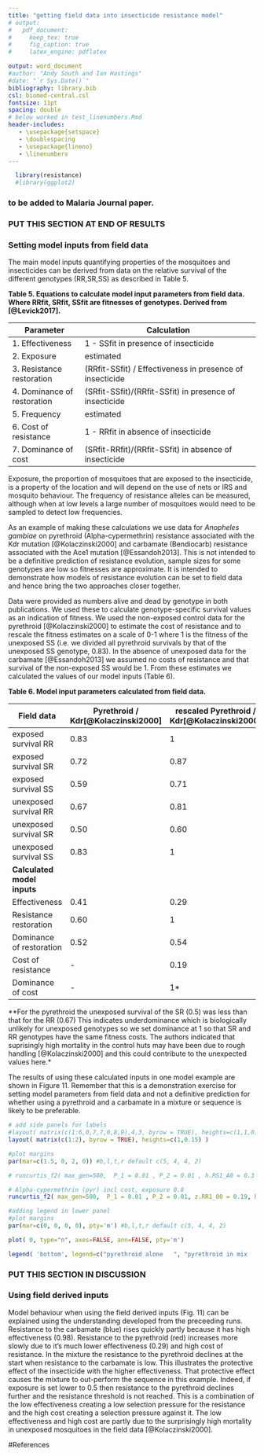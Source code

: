 ```yaml
---
title: "getting field data into insecticide resistance model"
# output: 
#   pdf_document:
#     keep_tex: true
#     fig_caption: true
#     latex_engine: pdflatex

output: word_document
#author: "Andy South and Ian Hastings"
#date: "`r Sys.Date()`"
bibliography: library.bib
csl: biomed-central.csl
fontsize: 11pt
spacing: double
# below worked in test_linenumbers.Rmd
header-includes:
   - \usepackage{setspace}
   - \doublespacing
   - \usepackage{lineno}
   - \linenumbers
---
```


```r
  library(resistance)
  #library(ggplot2)
```

### to be added to Malaria Journal paper.
### PUT THIS SECTION AT END OF RESULTS

### Setting model inputs from field data

The main model inputs quantifying properties of the mosquitoes and insecticides can be derived from data on the relative survival of the different genotypes (RR,SR,SS) as described in Table 5. 

**Table 5. Equations to calculate model input parameters from field data. Where RRfit, SRfit, SSfit are fitnesses of genotypes. Derived from [@Levick2017].**

Parameter  | Calculation 
---------------------- | ----------------------------------------------------
1. Effectiveness | 1 - SSfit in presence of insecticide
2. Exposure | estimated
3. Resistance restoration  | (RRfit-SSfit) / Effectiveness in presence of insecticide
4. Dominance of restoration | (SRfit-SSfit)/(RRfit-SSfit) in presence of insecticide
5. Frequency  | estimated
6. Cost of resistance  |  1 - RRfit in absence of insecticide
7. Dominance of cost  | (SRfit-RRfit)/(RRfit-SSfit) in absence of insecticide

Exposure, the proportion of mosquitoes that are exposed to the insecticide, is a property of the location and will depend on the use of nets or IRS and mosquito behaviour. The frequency of resistance alleles can be measured, although when at low levels a large number of mosquitoes would need to be sampled to detect low frequencies.

As an example of making these calculations we use data for _Anopheles gambiae_ on pyrethroid (Alpha-cypermethrin) resistance associated with the Kdr mutation [@Kolaczinski2000] and carbamate (Bendiocarb) resistance associated with the Ace1 mutation [@Essandoh2013]. This is not intended to be a definitive prediction of resistance evolution, sample sizes for some genotypes are low so fitnesses are approximate. It is intended to demonstrate how models of resistance evolution can be set to field data and hence bring the two approaches closer together.

Data were provided as numbers alive and dead by genotype in both publications. We used these to calculate genotype-specific survival values as an indication of fitness. We used the non-exposed control data for the pyrethroid [@Kolaczinski2000] to estimate the cost of resistance and to rescale the fitness estimates on a scale of 0-1 where 1 is the fitness of the unexposed SS (i.e. we divided all pyrethroid survivals by that of the unexposed SS genotype, 0.83). In the absence of unexposed data for the carbamate [@Essandoh2013] we assumed no costs of resistance and that survival of the non-exposed SS would be 1. From these estimates we calculated the values of our model inputs (Table 6).

**Table 6. Model input parameters calculated from field data.**

**Field data**|Pyrethroid / Kdr[@Kolaczinski2000]|rescaled Pyrethroid / Kdr[@Kolaczinski2000]|Carbamate /  Ace1[@Essandoh2013]
------------------------------|-------|-------|-------
exposed survival RR|0.83|1|0.84
exposed survival SR|0.72|0.87|0.56
exposed survival SS|0.59|0.71|0.02
unexposed survival RR|0.67|0.81||-
unexposed survival SR|0.50|0.60|-
unexposed survival SS|0.83|1|-
**Calculated model inputs**|    |    |
Effectiveness|0.41|0.29|0.98
Resistance restoration|0.60|1|0.84
Dominance of restoration|0.52|0.54|0.66
Cost of resistance|-|0.19|-
Dominance of cost|-|1*|-

**For the pyrethroid the unexposed survival of the SR (0.5) was less than that for the RR (0.67) This indicates underdominance which is biologically unlikely for unexposed genotypes so we set dominance at 1 so that SR and RR genotypes have the same fitness costs. The authors indicated that suprisingly high mortality in the control huts may have been due to rough handling [@Kolaczinski2000] and this could contribute to the unexpected values here.* 

The results of using these calculated inputs in one model example are shown in Figure 11. Remember that this is a demonstration exercise for setting model parameters from field data and not a definitive prediction for whether using a pyrethroid and a carbamate in a mixture or sequence is likely to be preferable. 


```r

# add side panels for labels
#layout( matrix(c(1:6,0,7,7,0,8,9),4,3, byrow = TRUE), heights=c(1,1,0.15,0.2), widths=c(0.1,1,1) )
layout( matrix(c(1:2), byrow = TRUE), heights=c(1,0.15) )

#plot margins
par(mar=c(1.5, 0, 2, 0)) #b,l,t,r default c(5, 4, 4, 2)

# runcurtis_f2( max_gen=500,  P_1 = 0.01 , P_2 = 0.01 , h.RS1_A0 = 0.3 , h.RS2_0B = 0.66 , exposure = 0.5 , phi.SS1_A0 = 0.43 , phi.SS2_0B = 0.98 , rr_restoration_ins1 = 0.63 , rr_restoration_ins2 = 0.84 , addCombinedStrategy = FALSE, strategyLabels = c('s','','a','m'), cex.axis = 0.8, addLegend=FALSE, labelMixSeqRatio = 1 ) 

# Alpha-cypermethrin (pyr) incl cost, exposure 0.8
runcurtis_f2( max_gen=500,  P_1 = 0.01 , P_2 = 0.01, z.RR1_00 = 0.19, h.RS1_00 = 1,  h.RS1_A0 = 0.54 , h.RS2_0B = 0.66 , exposure = 0.8 , phi.SS1_A0 = 0.29 , phi.SS2_0B = 0.98 , rr_restoration_ins1 = 1 , rr_restoration_ins2 = 0.84 , addCombinedStrategy = FALSE, strategyLabels = c('s','','a','m'), cex.axis = 0.8, addLegend=FALSE, labelMixSeqRatio = 1 ) 

#adding legend in lower panel
#plot margins
par(mar=c(0, 0, 0, 0), pty='m') #b,l,t,r default c(5, 4, 4, 2)

plot( 0, type="n", axes=FALSE, ann=FALSE, pty='m') 

legend( 'bottom', legend=c("pyrethroid alone   ", "pyrethroid in mix   ", "carbamate alone   ", "carbamate in mix   "), col=c("red","red","blue","blue"), lty=c(2,1,2,1), pch=c(NA,NA,NA,NA), bty="n", cex=0.7, horiz =TRUE )

```

### PUT THIS SECTION IN DISCUSSION

### Using field derived inputs

Model behaviour when using the field derived inputs (Fig. 11) can be explained using the understanding developed from the preceeding runs. Resistance to the carbamate (blue) rises quickly partly because it has high effectiveness (0.98). Resistance to the pyrethroid (red) increases more slowly due to it's much lower effectiveness (0.29) and high cost of resistance. In the mixture the resistance to the pyrethroid declines at the start when resistance to the carbamate is low. This illustrates the protective effect of the insecticide with the higher effectiveness. That protective effect causes the mixture to out-perform the sequence in this example. Indeed, if exposure is set lower to 0.5 then resistance to the pyrethroid declines further and the resistance threshold is not reached. This is a combination of the low effectiveness creating a low selection pressure for the resistance and the high cost creating a selection pressure against it. The low effectiveness and high cost are partly due to the surprisingly high mortality in unexposed mosquitoes in the field data [@Kolaczinski2000].  


#References


